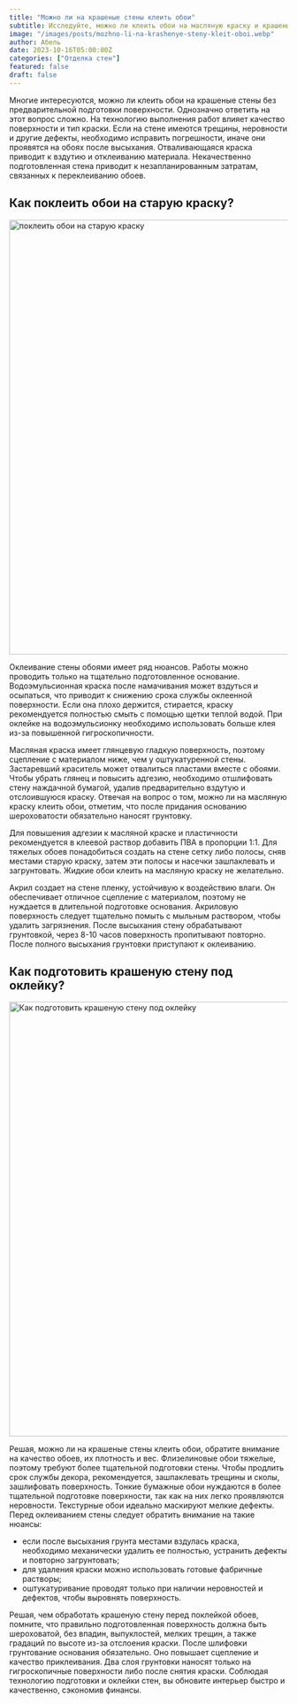 ```yaml
---
title: "Можно ли на крашеные стены клеить обои"
subtitle: Исследуйте, можно ли клеить обои на масляную краску и крашеные стены. Узнайте, как правильно обработать старую краску перед поклейкой обоев для лучшего результата.
image: "/images/posts/mozhno-li-na-krashenye-steny-kleit-oboi.webp"
author: Абель
date: 2023-10-16T05:00:00Z
categories: ["Отделка стен"]
featured: false
draft: false
---
```


Многие интересуются, можно ли клеить обои на крашеные стены без предварительной подготовки поверхности. Однозначно ответить на этот вопрос сложно. На технологию выполнения работ влияет качество поверхности и тип краски. Если на стене имеются трещины, неровности и другие дефекты, необходимо исправить погрешности, иначе они проявятся на обоях после высыхания. Отваливающаяся краска приводит к вздутию и отклеиванию материала. Некачественно подготовленная стена приводит к незапланированным затратам, связанных к переклеиванию обоев.

## Как поклеить обои на старую краску?

<img
  src="/images/posts/pokleit-oboi-na-staruyu-krasku.webp"
  alt="поклеить обои на старую краску"
  width="786"
  height=""
/>

Оклеивание стены обоями имеет ряд нюансов. Работы можно проводить только на тщательно подготовленное основание. Водоэмульсионная краска после намачивания может вздуться и осыпаться, что приводит к снижению срока службы оклеенной поверхности. Если она плохо держится, стирается, краску рекомендуется полностью смыть с помощью щетки теплой водой. При оклейке на водоэмульсионку необходимо использовать больше клея из-за повышенной гигроскопичности.

Масляная краска имеет глянцевую гладкую поверхность, поэтому сцепление с материалом ниже, чем у оштукатуренной стены. Застаревший краситель может отвалиться пластами вместе с обоями. Чтобы убрать глянец и повысить адгезию, необходимо отшлифовать стену наждачной бумагой, удалив предварительно вздутую и отслоившуюся краску. Отвечая на вопрос о том, можно ли на масляную краску клеить обои, отметим, что после придания основанию шероховатости обязательно наносят грунтовку.

Для повышения адгезии к масляной краске и пластичности рекомендуется в клеевой раствор добавить ПВА в пропорции 1:1. Для тяжелых обоев понадобиться создать на стене сетку либо полосы, сняв местами старую краску, затем эти полосы и насечки зашпаклевать и загрунтовать. Жидкие обои клеить на масляную краску не желательно.

Акрил создает на стене пленку, устойчивую к воздействию влаги. Он обеспечивает отличное сцепление с материалом, поэтому не нуждается в длительной подготовке основания. Акриловую поверхность следует тщательно помыть с мыльным раствором, чтобы удалить загрязнения. После высыхания стену обрабатывают грунтовкой, через 8-10 часов поверхность пропитывают повторно. После полного высыхания грунтовки приступают к оклеиванию.

## Как подготовить крашеную стену под оклейку?

<img
  src="/images/posts/kak-podgotovit-krashenuyu-stenu-pod-oklejku.webp"
  alt="Как подготовить крашеную стену под оклейку"
  width="786"
  height=""
/>

Решая, можно ли на крашеные стены клеить обои, обратите внимание на качество обоев, их плотность и вес. Флизелиновые обои тяжелые, поэтому требуют более тщательной подготовки стены. Чтобы продлить срок службы декора, рекомендуется, зашпаклевать трещины и сколы, зашлифовать поверхность. Тонкие бумажные обои нуждаются в более тщательной подготовке поверхности, так как на них легко проявляются неровности. Текстурные обои идеально маскируют мелкие дефекты. Перед оклеиванием стены следует обратить внимание на такие нюансы:

- если после высыхания грунта местами вздулась краска, необходимо механически удалить ее полностью, устранить дефекты и повторно загрунтовать;
- для удаления краски можно использовать готовые фабричные растворы;
- оштукатуривание проводят только при наличии неровностей и дефектов, чтобы выровнять поверхность.

Решая, чем обработать крашеную стену перед поклейкой обоев, помните, что правильно подготовленная поверхность должна быть шероховатой, без впадин, выпуклостей, мелких трещин, а также градаций по высоте из-за отслоения краски. После шлифовки грунтование основания обязательно. Оно повышает сцепление и качество приклеивания. Два слоя грунтовки наносят только на гигроскопичные поверхности либо после снятия краски. Соблюдая технологию подготовки и оклейки стен, вы обновите интерьер быстро и качественно, сэкономив финансы.
